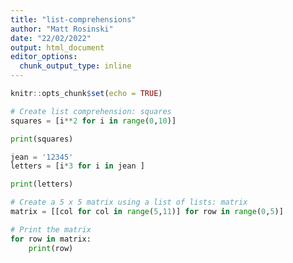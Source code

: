 ---
title: "list-comprehensions"
author: "Matt Rosinski"
date: "22/02/2022"
output: html_document
editor_options: 
  chunk_output_type: inline
---

```{r setup, include=FALSE}
knitr::opts_chunk$set(echo = TRUE)
```

```{python}
# Create list comprehension: squares
squares = [i**2 for i in range(0,10)]

print(squares)

jean = '12345'
letters = [i*3 for i in jean ]

print(letters)
```

```{python}
# Create a 5 x 5 matrix using a list of lists: matrix
matrix = [[col for col in range(5,11)] for row in range(0,5)]

# Print the matrix
for row in matrix:
    print(row)


```

